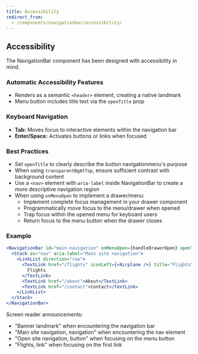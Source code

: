 ```yaml
---
title: Accessibility
redirect_from:
  - /components/navigationbar/accessibility/
---
```


## Accessibility

The NavigationBar component has been designed with accessibility in mind.

### Automatic Accessibility Features

- Renders as a semantic `<header>` element, creating a native landmark
- Menu button includes title text via the `openTitle` prop

### Keyboard Navigation

- **Tab:** Moves focus to interactive elements within the navigation bar
- **Enter/Space:** Activates buttons or links when focused

### Best Practices

- Set `openTitle` to clearly describe the button navigationmenu's purpose
- When using `transparentBgAtTop`, ensure sufficient contrast with background content
- Use a `<nav>` element with `aria-label` inside NavigationBar to create a more descriptive navigation region
- When using `onMenuOpen` to implement a drawer/menu:
  - Implement complete focus management in your drawer component
  - Programmatically move focus to the menu/drawer when opened
  - Trap focus within the opened menu for keyboard users
  - Return focus to the menu button when the drawer closes

### Example

```jsx
<NavigationBar id="main-navigation" onMenuOpen={handleDrawerOpen} openTitle="Open site navigation">
  <Stack as="nav" aria-label="Main site navigation">
    <LinkList direction="row">
      <TextLink href="/flights" iconLeft={<Airplane />} title="Flights">
        Flights
      </TextLink>
      <TextLink href="/about">About</TextLink>
      <TextLink href="/contact">Contact</TextLink>
    </LinkList>
  </Stack>
</NavigationBar>
```

Screen reader announcements:

- "Banner landmark" when encountering the navigation bar
- "Main site navigation, navigation" when encountering the nav element
- "Open site navigation, button" when focusing on the menu button
- "Flights, link" when focusing on the first link
